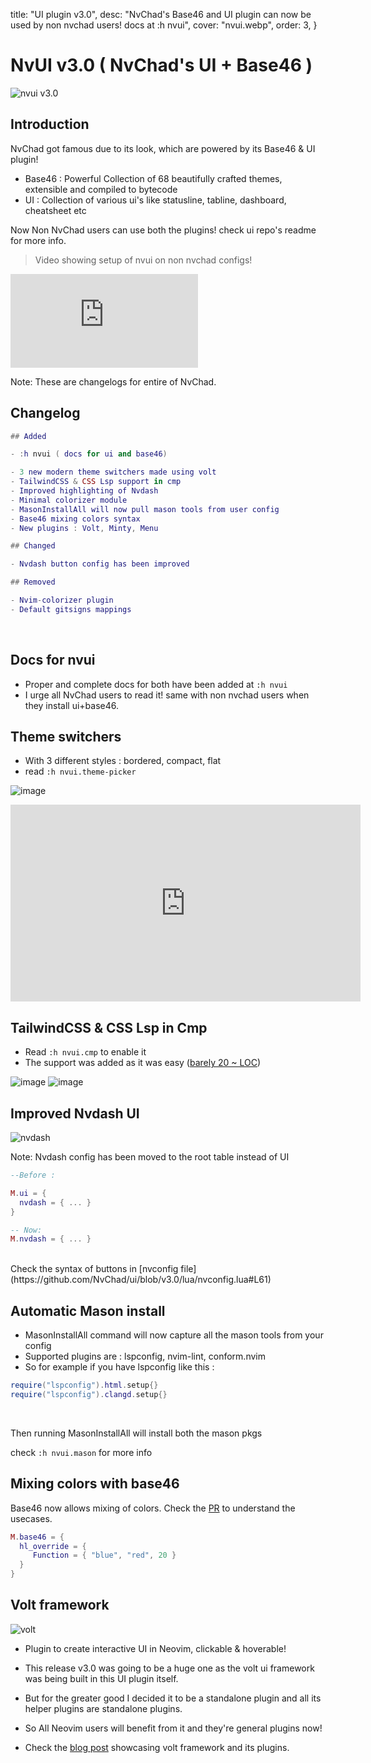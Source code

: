   title: "UI plugin v3.0",
  desc:
    "NvChad's Base46 and UI plugin can now be used by non nvchad users! docs at :h nvui",
  cover: "nvui.webp",
  order: 3,
}

# NvUI v3.0 ( NvChad's UI + Base46 )

![nvui v3.0](/news/nvui.webp)

## Introduction

NvChad got famous due to its look, which are powered by its Base46 & UI plugin!

- Base46 : Powerful Collection of 68 beautifully crafted themes, extensible and compiled to bytecode
- UI : Collection of various ui's like statusline, tabline, dashboard, cheatsheet etc

Now Non NvChad users can use both the plugins! check ui repo's readme for more info.

> Video showing setup of nvui on non nvchad configs!

<div class="iframe-container">
<iframe src="https://www.youtube.com/embed/lhwcaAS66nQ?si=VYvg44IiJB6k9PPU" title="YouTube video player" frameborder="0" allow="accelerometer; autoplay; clipboard-write; encrypted-media; gyroscope; picture-in-picture; web-share" referrerpolicy="strict-origin-when-cross-origin" allowfullscreen></iframe>
</div>

Note: These are changelogs for entire of NvChad.

## Changelog
```lua
## Added

- :h nvui ( docs for ui and base46)

- 3 new modern theme switchers made using volt
- TailwindCSS & CSS Lsp support in cmp
- Improved highlighting of Nvdash
- Minimal colorizer module
- MasonInstallAll will now pull mason tools from user config
- Base46 mixing colors syntax
- New plugins : Volt, Minty, Menu 

## Changed 

- Nvdash button config has been improved

## Removed

- Nvim-colorizer plugin
- Default gitsigns mappings

```
<br/>


## Docs for nvui

- Proper and complete docs for both have been added at `:h nvui`
- I urge all NvChad users to read it! same with non nvchad users when they install ui+base46.

## Theme switchers

- With 3 different styles : bordered, compact, flat
- read `:h nvui.theme-picker`

![image](https://github.com/user-attachments/assets/897e46f1-9ae2-4cc2-8fa2-64eff40a90dd)

<div class='iframe-container'>
<iframe width="560" height="315" src="https://www.youtube.com/embed/eUnDUhYoNJg?si=t9BxDCsA9ru1eXox" title="YouTube video player" frameborder="0" allow="accelerometer; autoplay; clipboard-write; encrypted-media; gyroscope; picture-in-picture; web-share" referrerpolicy="strict-origin-when-cross-origin" allowfullscreen></iframe>
</div>

## TailwindCSS & CSS Lsp in Cmp

- Read `:h nvui.cmp` to enable it
- The support was added as it was easy ([barely 20 ~ LOC](https://github.com/NvChad/ui/blob/v3.0/lua/nvchad/cmp/format.lua))

![image](https://github.com/user-attachments/assets/c44e405b-f0f1-4c56-ae58-85c49b9616a0)
![image](https://github.com/user-attachments/assets/57e88886-7c95-4e77-a252-2021160cd274)

## Improved Nvdash UI

![nvdash](https://github.com/user-attachments/assets/0c7e2c8f-8940-42ea-9c18-7456768d2d05)

Note: Nvdash config has been moved to the root table instead of UI

```lua
--Before :

M.ui = {
  nvdash = { ... }
}

-- Now: 
M.nvdash = { ... }
```
<br/>
Check the syntax of buttons in [nvconfig file](https://github.com/NvChad/ui/blob/v3.0/lua/nvconfig.lua#L61)

## Automatic Mason install 

- MasonInstallAll command will now capture all the mason tools from your config
- Supported plugins are : lspconfig, nvim-lint, conform.nvim
- So for example if you have lspconfig like this :

```lua 
require("lspconfig").html.setup{}
require("lspconfig").clangd.setup{}
``` 
<br/>

Then running MasonInstallAll will install both the mason pkgs 

check `:h nvui.mason` for more info

## Mixing colors with base46

Base46 now allows mixing of colors. Check the [PR](https://github.com/NvChad/base46/pull/262) to understand the usecases.

```lua
M.base46 = {
  hl_override = {
     Function = { "blue", "red", 20 }
  }
}
```

## Volt framework

![volt](/news/volt.webp)

- Plugin to create interactive UI in Neovim, clickable & hoverable!

- This release v3.0 was going to be a huge one as the volt ui framework was being built in this UI plugin itself.

- But for the greater good I decided it to be a standalone plugin and all its helper plugins are standalone plugins.

- So All Neovim users will benefit from it and they're general plugins now!

- Check the [blog post](/news/volt) showcasing volt framework and its plugins.
